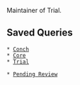 Maintainer of Trial.


== Saved Queries ==


 * [query:status=new|assigned|reopened&component=conch Conch]
 * [query:status=new|assigned|reopened&component=core Core]
 * [query:status=new|assigned|reopened&component=trial Trial]

 * [query:status=new|assigned|reopened&keywords~=review Pending Review]